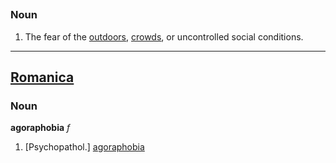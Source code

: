 =={{en}}==
===Noun===
# The fear of the [[outdoors]], [[crowd]]s, or uncontrolled social conditions.
----

==[[Romanica]]==
===Noun===
<b>agoraphobia</b> ''f''
#[Psychopathol.] [[agoraphobia]]